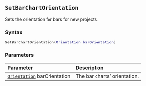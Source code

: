 ::: {.minipage data-latex="{\textwidth}"}
## `SetBarChartOrientation`

Sets the orientation for bars\index{graphs!bar charts} for new projects.

### Syntax {-}

``` .lua
SetBarChartOrientation(Orientation barOrientation)
```
### Parameters {-}

**Parameter** | **Description**
| :-- | :-- |
| [`Orientation`](#orientation) barOrientation | The bar charts' orientation. |
:::
